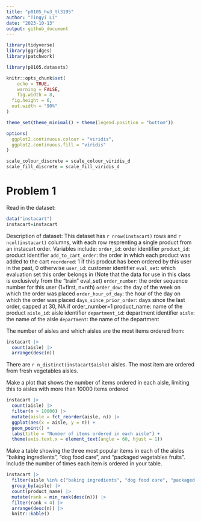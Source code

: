 ```yaml
---
title: "p8105_hw3_tl3195"
author: "Tingyi Li"
date: "2023-10-13"
output: github_document
---
```


```r
library(tidyverse)
library(ggridges)
library(patchwork)

library(p8105.datasets)

knitr::opts_chunk$set(
	echo = TRUE,
	warning = FALSE,
	fig.width = 8, 
  fig.height = 6,
  out.width = "90%"
)

theme_set(theme_minimal() + theme(legend.position = "bottom"))

options(
  ggplot2.continuous.colour = "viridis",
  ggplot2.continuous.fill = "viridis"
)

scale_colour_discrete = scale_colour_viridis_d
scale_fill_discrete = scale_fill_viridis_d
```

# Problem 1

Read in the dataset:

```r
data("instacart")
instacart=instacart
```

Description of dataset:
This dataset has `r nrow(instacart)` rows and `r ncol(instacart)` columns,  with each row resprenting a single product from an instacart order. 
Variables include:
`order_id`: order identifier
`product_id`: product identifier
`add_to_cart_order`: the order in which each product was added to the cart
`reordered`: 1 if this prodcut has been ordered by this user in the past, 0 otherwise
`user_id`: customer identifier
`eval_set`: which evaluation set this order belongs in (Note that the data for use in this class is exclusively from the “train” eval_set)
`order_number`: the order sequence number for this user (1=first, n=nth)
`order_dow`: the day of the week on which the order was placed
`order_hour_of_day`: the hour of the day on which the order was placed
`days_since_prior_order`: days since the last order, capped at 30, NA if order_number=1
product_name: name of the product
`aisle_id`: aisle identifier
`department_id`: department identifier
`aisle`: the name of the aisle
`department`: the name of the department

The number of aisles and which aisles are the most items ordered from:
```r
instacart |> 
  count(aisle) |> 
  arrange(desc(n))
```
There are `r n_distinct(instacart$aisle)` aisles. The most item are ordered from fresh vegetables aisles. 

Make a plot that shows the number of items ordered in each aisle, limiting this to aisles with more than 10000 items ordered

```r
instacart |> 
  count(aisle) |> 
  filter(n > 10000) |> 
  mutate(aisle = fct_reorder(aisle, n)) |> 
  ggplot(aes(x = aisle, y = n)) + 
  geom_point() + 
  labs(title = "Number of items ordered in each aisle") +
  theme(axis.text.x = element_text(angle = 60, hjust = 1))

```

Make a table showing the three most popular items in each of the aisles “baking ingredients”, “dog food care”, and “packaged vegetables fruits”. Include the number of times each item is ordered in your table.

```r
instacart |>
  filter(aisle %in% c("baking ingredients", "dog food care", "packaged vegetables fruits")) |>
  group_by(aisle) |>
  count(product_name) |> 
  mutate(rank = min_rank(desc(n))) |> 
  filter(rank < 4) |> 
  arrange(desc(n)) |>
  knitr::kable()  
```

